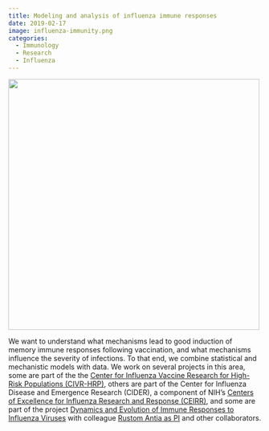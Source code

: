 ```yaml
---
title: Modeling and analysis of influenza immune responses
date: 2019-02-17
image: influenza-immunity.png
categories: 
  - Immunology
  - Research
  - Influenza
---
```


![](influenza-immunity.png){fig-align="center" width="500"}

We want to understand what mechanisms lead to good induction of memory immune responses following vaccination, and what mechanisms influence the severity of infections. To that end, we combine statistical and mechanistic models with data. We work on several projects in this area, some are part of the the [Center for Influenza Vaccine Research for High-Risk Populations (CIVR-HRP)](https://www.niaidcivics.org/center-for-influenza-vaccine-research-for-high-risk-populations-civr-hrp/), others are part of the Center for Influenza Disease and Emergence Research (CIDER), a component of NIH’s [Centers of Excellence for Influenza Research and Response (CEIRR)](https://www.ceirr-network.org/), and some are part of the project [Dynamics and Evolution of Immune Responses to Influenza Viruses](https://reporter.nih.gov/project-details/10204919) with colleague [Rustom Antia as PI](http://www.biology.emory.edu/Antia/) and other collaborators.
